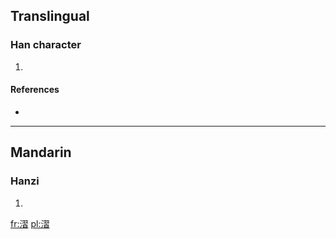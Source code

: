 ==Translingual==

===Han character===
{{Han char|rn=85|rad=水|as=11|sn=14|four=|canj=水尸一日 (ESMA)}}

# {{defn|Han|sort=水11}}

====References====
* {{Han ref|kx=0646.100|dkj=18146|dj=1055.090|hdz=31733.060|uh=6F1D|ud=28445}}

----

==Mandarin==

===Hanzi===
{{cmn-hanzi|pin=[[xí]] ([[xi2]])|wg=hsi<sup>2</sup>}}

# {{defn|lang=cmn|sort=水11}}

[[fr:漝]]
[[pl:漝]]